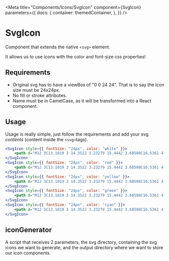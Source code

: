 
<Meta
    title="Components/Icons/SvgIcon"
    component={SvgIcon}
    parameters={{
        docs: {
            container: themedContainer,
        },
    }}
/>

# SvgIcon

Component that extends the native `<svg>` element.

It allows us to use icons with the color and font-size css properties!

## Requirements

-   Original svg has to have a viewBox of "0 0 24 24". That is to say the icon size must be 24x24px.
-   No fill or stroke attributes.
-   Name must be in CamelCase, as it will be transformed into a React component.

## Usage

Usage is really simple, just follow the requirements and add your svg _contents_ (content inside the `<svg>`tags).

```jsx
<SvgIcon style={{ fontSize: "24px", color: "white" }}>
    <path d="M12 3C13.1819 3 14.3522 3.23279 15.4442 3.68508C16.5361 4.13738 17.5282 4.80031 18.364 5.63604C19.1997 6.47177 19.8626 7.46392 20.3149 8.55585C20.7672 9.64778 21 10.8181 21 12C21 13.1819 20.7672 14.3522 20.3149 15.4442C19.8626 16.5361 19.1997 17.5282 18.364 18.364C17.5282 19.1997 16.5361 19.8626 15.4442 20.3149C14.3522 20.7672 13.1819 21 12 21C9.61305 21 7.32387 20.0518 5.63604 18.364C3.94821 16.6761 3 14.3869 3 12C3 9.61305 3.94821 7.32387 5.63604 5.63604C7.32387 3.94821 9.61305 3 12 3V3ZM12 4.5C10.0109 4.5 8.10322 5.29018 6.6967 6.6967C5.29018 8.10322 4.5 10.0109 4.5 12C4.5 13.9891 5.29018 15.8968 6.6967 17.3033C8.10322 18.7098 10.0109 19.5 12 19.5C13.9891 19.5 15.8968 18.7098 17.3033 17.3033C18.7098 15.8968 19.5 13.9891 19.5 12C19.5 10.0109 18.7098 8.10322 17.3033 6.6967C15.8968 5.29018 13.9891 4.5 12 4.5V4.5ZM10.875 13.563L15.18 9.246C15.312 9.11261 15.4893 9.03357 15.6767 9.02449C15.8642 9.0154 16.0483 9.07694 16.1926 9.19695C16.3369 9.31695 16.431 9.48671 16.4562 9.67269C16.4815 9.85867 16.4361 10.0474 16.329 10.2015L16.242 10.3065L11.406 15.1545C11.2821 15.279 11.1184 15.356 10.9435 15.3722C10.7687 15.3884 10.5936 15.3426 10.449 15.243L10.344 15.156L7.719 12.531C7.58612 12.3987 7.50762 12.2215 7.49895 12.0342C7.49028 11.8469 7.55207 11.6631 7.67216 11.5191C7.79225 11.3751 7.96192 11.2813 8.14773 11.2562C8.33353 11.2311 8.52201 11.2765 8.676 11.3835L8.781 11.469L10.875 13.563L15.18 9.246L10.875 13.563V13.563Z"/>
</SvgIcon>
<SvgIcon style={{ fontSize: "24px", color: "red" }}>
    <path d="M12 3C13.1819 3 14.3522 3.23279 15.4442 3.68508C16.5361 4.13738 17.5282 4.80031 18.364 5.63604C19.1997 6.47177 19.8626 7.46392 20.3149 8.55585C20.7672 9.64778 21 10.8181 21 12C21 13.1819 20.7672 14.3522 20.3149 15.4442C19.8626 16.5361 19.1997 17.5282 18.364 18.364C17.5282 19.1997 16.5361 19.8626 15.4442 20.3149C14.3522 20.7672 13.1819 21 12 21C9.61305 21 7.32387 20.0518 5.63604 18.364C3.94821 16.6761 3 14.3869 3 12C3 9.61305 3.94821 7.32387 5.63604 5.63604C7.32387 3.94821 9.61305 3 12 3V3ZM12 4.5C10.0109 4.5 8.10322 5.29018 6.6967 6.6967C5.29018 8.10322 4.5 10.0109 4.5 12C4.5 13.9891 5.29018 15.8968 6.6967 17.3033C8.10322 18.7098 10.0109 19.5 12 19.5C13.9891 19.5 15.8968 18.7098 17.3033 17.3033C18.7098 15.8968 19.5 13.9891 19.5 12C19.5 10.0109 18.7098 8.10322 17.3033 6.6967C15.8968 5.29018 13.9891 4.5 12 4.5V4.5ZM10.875 13.563L15.18 9.246C15.312 9.11261 15.4893 9.03357 15.6767 9.02449C15.8642 9.0154 16.0483 9.07694 16.1926 9.19695C16.3369 9.31695 16.431 9.48671 16.4562 9.67269C16.4815 9.85867 16.4361 10.0474 16.329 10.2015L16.242 10.3065L11.406 15.1545C11.2821 15.279 11.1184 15.356 10.9435 15.3722C10.7687 15.3884 10.5936 15.3426 10.449 15.243L10.344 15.156L7.719 12.531C7.58612 12.3987 7.50762 12.2215 7.49895 12.0342C7.49028 11.8469 7.55207 11.6631 7.67216 11.5191C7.79225 11.3751 7.96192 11.2813 8.14773 11.2562C8.33353 11.2311 8.52201 11.2765 8.676 11.3835L8.781 11.469L10.875 13.563L15.18 9.246L10.875 13.563V13.563Z"/>
</SvgIcon>
<SvgIcon style={{ fontSize: "24px", color: "yellow" }}>
    <path d="M12 3C13.1819 3 14.3522 3.23279 15.4442 3.68508C16.5361 4.13738 17.5282 4.80031 18.364 5.63604C19.1997 6.47177 19.8626 7.46392 20.3149 8.55585C20.7672 9.64778 21 10.8181 21 12C21 13.1819 20.7672 14.3522 20.3149 15.4442C19.8626 16.5361 19.1997 17.5282 18.364 18.364C17.5282 19.1997 16.5361 19.8626 15.4442 20.3149C14.3522 20.7672 13.1819 21 12 21C9.61305 21 7.32387 20.0518 5.63604 18.364C3.94821 16.6761 3 14.3869 3 12C3 9.61305 3.94821 7.32387 5.63604 5.63604C7.32387 3.94821 9.61305 3 12 3V3ZM12 4.5C10.0109 4.5 8.10322 5.29018 6.6967 6.6967C5.29018 8.10322 4.5 10.0109 4.5 12C4.5 13.9891 5.29018 15.8968 6.6967 17.3033C8.10322 18.7098 10.0109 19.5 12 19.5C13.9891 19.5 15.8968 18.7098 17.3033 17.3033C18.7098 15.8968 19.5 13.9891 19.5 12C19.5 10.0109 18.7098 8.10322 17.3033 6.6967C15.8968 5.29018 13.9891 4.5 12 4.5V4.5ZM10.875 13.563L15.18 9.246C15.312 9.11261 15.4893 9.03357 15.6767 9.02449C15.8642 9.0154 16.0483 9.07694 16.1926 9.19695C16.3369 9.31695 16.431 9.48671 16.4562 9.67269C16.4815 9.85867 16.4361 10.0474 16.329 10.2015L16.242 10.3065L11.406 15.1545C11.2821 15.279 11.1184 15.356 10.9435 15.3722C10.7687 15.3884 10.5936 15.3426 10.449 15.243L10.344 15.156L7.719 12.531C7.58612 12.3987 7.50762 12.2215 7.49895 12.0342C7.49028 11.8469 7.55207 11.6631 7.67216 11.5191C7.79225 11.3751 7.96192 11.2813 8.14773 11.2562C8.33353 11.2311 8.52201 11.2765 8.676 11.3835L8.781 11.469L10.875 13.563L15.18 9.246L10.875 13.563V13.563Z"/>
</SvgIcon>
<SvgIcon style={{ fontSize: "24px", color: "green" }}>
    <path d="M12 3C13.1819 3 14.3522 3.23279 15.4442 3.68508C16.5361 4.13738 17.5282 4.80031 18.364 5.63604C19.1997 6.47177 19.8626 7.46392 20.3149 8.55585C20.7672 9.64778 21 10.8181 21 12C21 13.1819 20.7672 14.3522 20.3149 15.4442C19.8626 16.5361 19.1997 17.5282 18.364 18.364C17.5282 19.1997 16.5361 19.8626 15.4442 20.3149C14.3522 20.7672 13.1819 21 12 21C9.61305 21 7.32387 20.0518 5.63604 18.364C3.94821 16.6761 3 14.3869 3 12C3 9.61305 3.94821 7.32387 5.63604 5.63604C7.32387 3.94821 9.61305 3 12 3V3ZM12 4.5C10.0109 4.5 8.10322 5.29018 6.6967 6.6967C5.29018 8.10322 4.5 10.0109 4.5 12C4.5 13.9891 5.29018 15.8968 6.6967 17.3033C8.10322 18.7098 10.0109 19.5 12 19.5C13.9891 19.5 15.8968 18.7098 17.3033 17.3033C18.7098 15.8968 19.5 13.9891 19.5 12C19.5 10.0109 18.7098 8.10322 17.3033 6.6967C15.8968 5.29018 13.9891 4.5 12 4.5V4.5ZM10.875 13.563L15.18 9.246C15.312 9.11261 15.4893 9.03357 15.6767 9.02449C15.8642 9.0154 16.0483 9.07694 16.1926 9.19695C16.3369 9.31695 16.431 9.48671 16.4562 9.67269C16.4815 9.85867 16.4361 10.0474 16.329 10.2015L16.242 10.3065L11.406 15.1545C11.2821 15.279 11.1184 15.356 10.9435 15.3722C10.7687 15.3884 10.5936 15.3426 10.449 15.243L10.344 15.156L7.719 12.531C7.58612 12.3987 7.50762 12.2215 7.49895 12.0342C7.49028 11.8469 7.55207 11.6631 7.67216 11.5191C7.79225 11.3751 7.96192 11.2813 8.14773 11.2562C8.33353 11.2311 8.52201 11.2765 8.676 11.3835L8.781 11.469L10.875 13.563L15.18 9.246L10.875 13.563V13.563Z"/>
</SvgIcon>
<SvgIcon style={{ fontSize: "24px", color: "cyan" }}>
    <path d="M12 3C13.1819 3 14.3522 3.23279 15.4442 3.68508C16.5361 4.13738 17.5282 4.80031 18.364 5.63604C19.1997 6.47177 19.8626 7.46392 20.3149 8.55585C20.7672 9.64778 21 10.8181 21 12C21 13.1819 20.7672 14.3522 20.3149 15.4442C19.8626 16.5361 19.1997 17.5282 18.364 18.364C17.5282 19.1997 16.5361 19.8626 15.4442 20.3149C14.3522 20.7672 13.1819 21 12 21C9.61305 21 7.32387 20.0518 5.63604 18.364C3.94821 16.6761 3 14.3869 3 12C3 9.61305 3.94821 7.32387 5.63604 5.63604C7.32387 3.94821 9.61305 3 12 3V3ZM12 4.5C10.0109 4.5 8.10322 5.29018 6.6967 6.6967C5.29018 8.10322 4.5 10.0109 4.5 12C4.5 13.9891 5.29018 15.8968 6.6967 17.3033C8.10322 18.7098 10.0109 19.5 12 19.5C13.9891 19.5 15.8968 18.7098 17.3033 17.3033C18.7098 15.8968 19.5 13.9891 19.5 12C19.5 10.0109 18.7098 8.10322 17.3033 6.6967C15.8968 5.29018 13.9891 4.5 12 4.5V4.5ZM10.875 13.563L15.18 9.246C15.312 9.11261 15.4893 9.03357 15.6767 9.02449C15.8642 9.0154 16.0483 9.07694 16.1926 9.19695C16.3369 9.31695 16.431 9.48671 16.4562 9.67269C16.4815 9.85867 16.4361 10.0474 16.329 10.2015L16.242 10.3065L11.406 15.1545C11.2821 15.279 11.1184 15.356 10.9435 15.3722C10.7687 15.3884 10.5936 15.3426 10.449 15.243L10.344 15.156L7.719 12.531C7.58612 12.3987 7.50762 12.2215 7.49895 12.0342C7.49028 11.8469 7.55207 11.6631 7.67216 11.5191C7.79225 11.3751 7.96192 11.2813 8.14773 11.2562C8.33353 11.2311 8.52201 11.2765 8.676 11.3835L8.781 11.469L10.875 13.563L15.18 9.246L10.875 13.563V13.563Z"/>
</SvgIcon>
```

<Canvas>
    <Row justifyContent="center">
        <Row gap={20}>
            <SvgIcon style={{ fontSize: "24px", color: "white" }}>
                <path d="M12 3C13.1819 3 14.3522 3.23279 15.4442 3.68508C16.5361 4.13738 17.5282 4.80031 18.364 5.63604C19.1997 6.47177 19.8626 7.46392 20.3149 8.55585C20.7672 9.64778 21 10.8181 21 12C21 13.1819 20.7672 14.3522 20.3149 15.4442C19.8626 16.5361 19.1997 17.5282 18.364 18.364C17.5282 19.1997 16.5361 19.8626 15.4442 20.3149C14.3522 20.7672 13.1819 21 12 21C9.61305 21 7.32387 20.0518 5.63604 18.364C3.94821 16.6761 3 14.3869 3 12C3 9.61305 3.94821 7.32387 5.63604 5.63604C7.32387 3.94821 9.61305 3 12 3V3ZM12 4.5C10.0109 4.5 8.10322 5.29018 6.6967 6.6967C5.29018 8.10322 4.5 10.0109 4.5 12C4.5 13.9891 5.29018 15.8968 6.6967 17.3033C8.10322 18.7098 10.0109 19.5 12 19.5C13.9891 19.5 15.8968 18.7098 17.3033 17.3033C18.7098 15.8968 19.5 13.9891 19.5 12C19.5 10.0109 18.7098 8.10322 17.3033 6.6967C15.8968 5.29018 13.9891 4.5 12 4.5V4.5ZM10.875 13.563L15.18 9.246C15.312 9.11261 15.4893 9.03357 15.6767 9.02449C15.8642 9.0154 16.0483 9.07694 16.1926 9.19695C16.3369 9.31695 16.431 9.48671 16.4562 9.67269C16.4815 9.85867 16.4361 10.0474 16.329 10.2015L16.242 10.3065L11.406 15.1545C11.2821 15.279 11.1184 15.356 10.9435 15.3722C10.7687 15.3884 10.5936 15.3426 10.449 15.243L10.344 15.156L7.719 12.531C7.58612 12.3987 7.50762 12.2215 7.49895 12.0342C7.49028 11.8469 7.55207 11.6631 7.67216 11.5191C7.79225 11.3751 7.96192 11.2813 8.14773 11.2562C8.33353 11.2311 8.52201 11.2765 8.676 11.3835L8.781 11.469L10.875 13.563L15.18 9.246L10.875 13.563V13.563Z" />
            </SvgIcon>
            <SvgIcon style={{ fontSize: "24px", color: "red" }}>
                <path d="M12 3C13.1819 3 14.3522 3.23279 15.4442 3.68508C16.5361 4.13738 17.5282 4.80031 18.364 5.63604C19.1997 6.47177 19.8626 7.46392 20.3149 8.55585C20.7672 9.64778 21 10.8181 21 12C21 13.1819 20.7672 14.3522 20.3149 15.4442C19.8626 16.5361 19.1997 17.5282 18.364 18.364C17.5282 19.1997 16.5361 19.8626 15.4442 20.3149C14.3522 20.7672 13.1819 21 12 21C9.61305 21 7.32387 20.0518 5.63604 18.364C3.94821 16.6761 3 14.3869 3 12C3 9.61305 3.94821 7.32387 5.63604 5.63604C7.32387 3.94821 9.61305 3 12 3V3ZM12 4.5C10.0109 4.5 8.10322 5.29018 6.6967 6.6967C5.29018 8.10322 4.5 10.0109 4.5 12C4.5 13.9891 5.29018 15.8968 6.6967 17.3033C8.10322 18.7098 10.0109 19.5 12 19.5C13.9891 19.5 15.8968 18.7098 17.3033 17.3033C18.7098 15.8968 19.5 13.9891 19.5 12C19.5 10.0109 18.7098 8.10322 17.3033 6.6967C15.8968 5.29018 13.9891 4.5 12 4.5V4.5ZM10.875 13.563L15.18 9.246C15.312 9.11261 15.4893 9.03357 15.6767 9.02449C15.8642 9.0154 16.0483 9.07694 16.1926 9.19695C16.3369 9.31695 16.431 9.48671 16.4562 9.67269C16.4815 9.85867 16.4361 10.0474 16.329 10.2015L16.242 10.3065L11.406 15.1545C11.2821 15.279 11.1184 15.356 10.9435 15.3722C10.7687 15.3884 10.5936 15.3426 10.449 15.243L10.344 15.156L7.719 12.531C7.58612 12.3987 7.50762 12.2215 7.49895 12.0342C7.49028 11.8469 7.55207 11.6631 7.67216 11.5191C7.79225 11.3751 7.96192 11.2813 8.14773 11.2562C8.33353 11.2311 8.52201 11.2765 8.676 11.3835L8.781 11.469L10.875 13.563L15.18 9.246L10.875 13.563V13.563Z" />
            </SvgIcon>
            <SvgIcon style={{ fontSize: "24px", color: "yellow" }}>
                <path d="M12 3C13.1819 3 14.3522 3.23279 15.4442 3.68508C16.5361 4.13738 17.5282 4.80031 18.364 5.63604C19.1997 6.47177 19.8626 7.46392 20.3149 8.55585C20.7672 9.64778 21 10.8181 21 12C21 13.1819 20.7672 14.3522 20.3149 15.4442C19.8626 16.5361 19.1997 17.5282 18.364 18.364C17.5282 19.1997 16.5361 19.8626 15.4442 20.3149C14.3522 20.7672 13.1819 21 12 21C9.61305 21 7.32387 20.0518 5.63604 18.364C3.94821 16.6761 3 14.3869 3 12C3 9.61305 3.94821 7.32387 5.63604 5.63604C7.32387 3.94821 9.61305 3 12 3V3ZM12 4.5C10.0109 4.5 8.10322 5.29018 6.6967 6.6967C5.29018 8.10322 4.5 10.0109 4.5 12C4.5 13.9891 5.29018 15.8968 6.6967 17.3033C8.10322 18.7098 10.0109 19.5 12 19.5C13.9891 19.5 15.8968 18.7098 17.3033 17.3033C18.7098 15.8968 19.5 13.9891 19.5 12C19.5 10.0109 18.7098 8.10322 17.3033 6.6967C15.8968 5.29018 13.9891 4.5 12 4.5V4.5ZM10.875 13.563L15.18 9.246C15.312 9.11261 15.4893 9.03357 15.6767 9.02449C15.8642 9.0154 16.0483 9.07694 16.1926 9.19695C16.3369 9.31695 16.431 9.48671 16.4562 9.67269C16.4815 9.85867 16.4361 10.0474 16.329 10.2015L16.242 10.3065L11.406 15.1545C11.2821 15.279 11.1184 15.356 10.9435 15.3722C10.7687 15.3884 10.5936 15.3426 10.449 15.243L10.344 15.156L7.719 12.531C7.58612 12.3987 7.50762 12.2215 7.49895 12.0342C7.49028 11.8469 7.55207 11.6631 7.67216 11.5191C7.79225 11.3751 7.96192 11.2813 8.14773 11.2562C8.33353 11.2311 8.52201 11.2765 8.676 11.3835L8.781 11.469L10.875 13.563L15.18 9.246L10.875 13.563V13.563Z" />
            </SvgIcon>
            <SvgIcon style={{ fontSize: "24px", color: "green" }}>
                <path d="M12 3C13.1819 3 14.3522 3.23279 15.4442 3.68508C16.5361 4.13738 17.5282 4.80031 18.364 5.63604C19.1997 6.47177 19.8626 7.46392 20.3149 8.55585C20.7672 9.64778 21 10.8181 21 12C21 13.1819 20.7672 14.3522 20.3149 15.4442C19.8626 16.5361 19.1997 17.5282 18.364 18.364C17.5282 19.1997 16.5361 19.8626 15.4442 20.3149C14.3522 20.7672 13.1819 21 12 21C9.61305 21 7.32387 20.0518 5.63604 18.364C3.94821 16.6761 3 14.3869 3 12C3 9.61305 3.94821 7.32387 5.63604 5.63604C7.32387 3.94821 9.61305 3 12 3V3ZM12 4.5C10.0109 4.5 8.10322 5.29018 6.6967 6.6967C5.29018 8.10322 4.5 10.0109 4.5 12C4.5 13.9891 5.29018 15.8968 6.6967 17.3033C8.10322 18.7098 10.0109 19.5 12 19.5C13.9891 19.5 15.8968 18.7098 17.3033 17.3033C18.7098 15.8968 19.5 13.9891 19.5 12C19.5 10.0109 18.7098 8.10322 17.3033 6.6967C15.8968 5.29018 13.9891 4.5 12 4.5V4.5ZM10.875 13.563L15.18 9.246C15.312 9.11261 15.4893 9.03357 15.6767 9.02449C15.8642 9.0154 16.0483 9.07694 16.1926 9.19695C16.3369 9.31695 16.431 9.48671 16.4562 9.67269C16.4815 9.85867 16.4361 10.0474 16.329 10.2015L16.242 10.3065L11.406 15.1545C11.2821 15.279 11.1184 15.356 10.9435 15.3722C10.7687 15.3884 10.5936 15.3426 10.449 15.243L10.344 15.156L7.719 12.531C7.58612 12.3987 7.50762 12.2215 7.49895 12.0342C7.49028 11.8469 7.55207 11.6631 7.67216 11.5191C7.79225 11.3751 7.96192 11.2813 8.14773 11.2562C8.33353 11.2311 8.52201 11.2765 8.676 11.3835L8.781 11.469L10.875 13.563L15.18 9.246L10.875 13.563V13.563Z" />
            </SvgIcon>
            <SvgIcon style={{ fontSize: "24px", color: "cyan" }}>
                <path d="M12 3C13.1819 3 14.3522 3.23279 15.4442 3.68508C16.5361 4.13738 17.5282 4.80031 18.364 5.63604C19.1997 6.47177 19.8626 7.46392 20.3149 8.55585C20.7672 9.64778 21 10.8181 21 12C21 13.1819 20.7672 14.3522 20.3149 15.4442C19.8626 16.5361 19.1997 17.5282 18.364 18.364C17.5282 19.1997 16.5361 19.8626 15.4442 20.3149C14.3522 20.7672 13.1819 21 12 21C9.61305 21 7.32387 20.0518 5.63604 18.364C3.94821 16.6761 3 14.3869 3 12C3 9.61305 3.94821 7.32387 5.63604 5.63604C7.32387 3.94821 9.61305 3 12 3V3ZM12 4.5C10.0109 4.5 8.10322 5.29018 6.6967 6.6967C5.29018 8.10322 4.5 10.0109 4.5 12C4.5 13.9891 5.29018 15.8968 6.6967 17.3033C8.10322 18.7098 10.0109 19.5 12 19.5C13.9891 19.5 15.8968 18.7098 17.3033 17.3033C18.7098 15.8968 19.5 13.9891 19.5 12C19.5 10.0109 18.7098 8.10322 17.3033 6.6967C15.8968 5.29018 13.9891 4.5 12 4.5V4.5ZM10.875 13.563L15.18 9.246C15.312 9.11261 15.4893 9.03357 15.6767 9.02449C15.8642 9.0154 16.0483 9.07694 16.1926 9.19695C16.3369 9.31695 16.431 9.48671 16.4562 9.67269C16.4815 9.85867 16.4361 10.0474 16.329 10.2015L16.242 10.3065L11.406 15.1545C11.2821 15.279 11.1184 15.356 10.9435 15.3722C10.7687 15.3884 10.5936 15.3426 10.449 15.243L10.344 15.156L7.719 12.531C7.58612 12.3987 7.50762 12.2215 7.49895 12.0342C7.49028 11.8469 7.55207 11.6631 7.67216 11.5191C7.79225 11.3751 7.96192 11.2813 8.14773 11.2562C8.33353 11.2311 8.52201 11.2765 8.676 11.3835L8.781 11.469L10.875 13.563L15.18 9.246L10.875 13.563V13.563Z" />
            </SvgIcon>
        </Row>
    </Row>
</Canvas>

## iconGenerator

A script that receives 2 parameters, the svg directory, containing the svg icons we want to generate, and the output directory where we want to store our icon components.
